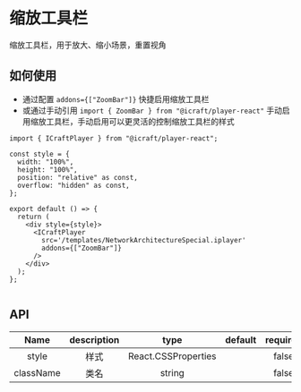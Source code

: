 # 缩放工具栏

缩放工具栏，用于放大、缩小场景，重置视角

## 如何使用

- 通过配置 `addons={["ZoomBar"]}` 快捷启用缩放工具栏
- 或通过手动引用 `import { ZoomBar } from "@icraft/player-react"` 手动启用缩放工具栏，手动启用可以更灵活的控制缩放工具栏的样式


<Wrap>
  <ZoomBarDemo />
</Wrap>

```tsx copy
import { ICraftPlayer } from "@icraft/player-react";

const style = {
  width: "100%",
  height: "100%",
  position: "relative" as const,
  overflow: "hidden" as const,
};

export default () => {
  return (
    <div style={style}>
      <ICraftPlayer
        src='/templates/NetworkArchitectureSpecial.iplayer'
        addons={["ZoomBar"]}
      />
    </div>
  );
};


```



## API

|   Name    | description |        type         | default | required |
| :-------: | :---------: | :-----------------: | :-----: | :------: |
|   style   |    样式     | React.CSSProperties |         |  false   |
| className |    类名     |       string        |         |  false   |